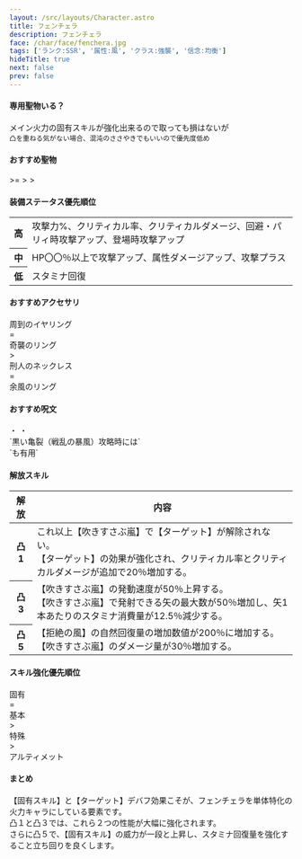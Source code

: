```yaml
---
layout: /src/layouts/Character.astro
title: フェンチェラ
description: フェンチェラ
face: /char/face/fenchera.jpg
tags: ['ランク:SSR', '属性:風', 'クラス:強襲', '信念:均衡']
hideTitle: true
next: false
prev: false
---
```


#### 専用聖物いる？
メイン火力の固有スキルが強化出来るので取っても損はないが<br/>
`凸を重ねる気がない場合、混沌のささやきでもいいので優先度低め`

#### おすすめ聖物
<div className={'flex gap-2'}>
  <RelicIcon rank={'SSR'} name={'専用'}/>
  <span> >= </span>
  <RelicIcon rank={'SR'} name={'混沌のささやき'}/>
  <span> > </span>
  <RelicIcon rank={'SR'} name={'ネエシスの執行'}/>
  <span> > </span>
  <RelicIcon rank={'R'} name={'崇高な犠牲'}/>
</div>

#### 装備ステータス優先順位
<table>
  <tbody>
  <tr>
    <th>高</th>
    <td>
      攻撃力%、クリティカル率、クリティカルダメージ、回避・パリィ時攻撃アップ、登場時攻撃アップ
    </td>
  </tr>
  <tr>
    <th>中</th>
    <td>
      HP〇〇％以上で攻撃アップ、属性ダメージアップ、攻撃プラス
    </td>
  </tr>
  <tr>
    <th>低</th>
    <td>
      スタミナ回復
    </td>
  </tr>
  </tbody>
</table>

#### おすすめアクセサリ
<div className={'flex gap-2'}>
  <div className="n-relic-chip">周到のイヤリング</div>
  <span> = </span>
  <div className="n-relic-chip">奇襲のリング</div>
  <span> > </span>
  <div className="n-relic-chip">刑人のネックレス</div>
  <span> = </span>
  <div className="n-relic-chip">余風のリング</div>
</div>

#### おすすめ呪文
<div className={'relative flex gap-2'}>
  <span className={'flex flex-row gap-2'}>
    <SpellIcon type="deer" count={2}/>
    <SpellIcon type="marksman" count={2}/>
  </span>
  <span> ・ </span>
  <span className={'flex flex-row gap-2'}>
    <SpellIcon type="archer" count={2}/>
    <SpellIcon type="deer" count={2}/>
  </span>
  <span> ・ </span>
  <span className={'flex flex-row gap-2'}>
    <SpellIcon type="wolf" count={2}/>
    <SpellIcon type="marksman" count={2}/>
  </span>
</div>
<div className={'flex flex-row gap-2'}>
  <div>`黒い亀裂（戦乱の暴風）攻略時には`</div>
  <SpellIcon type="archer" count={4}/>
  <div>`も有用`</div>
</div>

#### 解放スキル
<table>
  <thead>
  <tr>
    <th style={{minWidth: '50px'}}>解放</th>
    <th>内容</th>
  </tr>
  </thead>
  <tbody>
  <tr>
    <th>凸1</th>
    <td>
      これ以上【吹きすさぶ嵐】で【ターゲット】が解除されない。<br/>
      【ターゲット】の効果が強化され、クリティカル率とクリティカルダメージが追加で20％増加する。
    </td>
  </tr>
  <tr>
    <th>凸3</th>
    <td>
      【吹きすさぶ嵐】の発動速度が50％上昇する。<br/>
      【吹きすさぶ嵐】で発射できる矢の最大数が50％増加し、矢1本あたりのスタミナ消費量が12.5％減少する。
    </td>
  </tr>
  <tr>
    <th>凸5</th>
    <td>
      【拒絶の風】の自然回復量の増加数値が200％に増加する。<br/>
      【吹きすさぶ嵐】のダメージ量が30％増加する。
    </td>
  </tr>
  </tbody>
</table>

#### スキル強化優先順位
<div className={'flex gap-2'}>
  <div className="n-relic-chip">固有</div>
  <span> = </span>
  <div className="n-relic-chip">基本</div>
  <span> > </span>
  <div className="n-relic-chip">特殊</div>
  <span> > </span>
  <div className="n-relic-chip">アルティメット</div>
</div>

#### まとめ
【固有スキル】と【ターゲット】デバフ効果こそが、フェンチェラを単体特化の火力キャラにしている要素です。<br/>
凸１と凸３では、これら２つの性能が大幅に強化されます。<br/>
さらに凸５で、【固有スキル】の威力が一段と上昇し、スタミナ回復量を強化すること立ち回りを良くします。<br/>